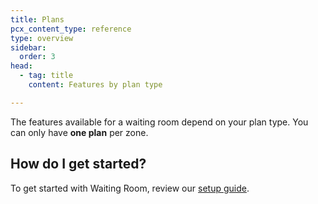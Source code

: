 ```yaml
---
title: Plans
pcx_content_type: reference
type: overview
sidebar:
  order: 3
head:
  - tag: title
    content: Features by plan type

---
```



The features available for a waiting room depend on your plan type. You can only have **one plan** per zone.

<FeatureTable id="traffic.waiting_room" />

<Render file="non-contract-enablement" product="fundamentals" />

## How do I get started?

To get started with Waiting Room, review our [setup guide](/waiting-room/get-started/).
